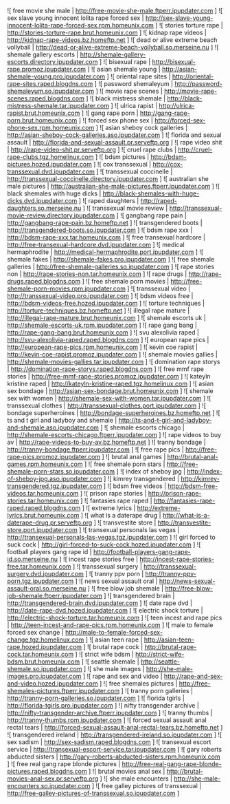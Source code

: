 {{Navbar}}

![ free movie she male | http://free-movie-she-male.ftperr.ipupdater.com ]
![ sex slave young innocent lolita rape forced sex | http://sex-slave-young-innocent-lolita-rape-forced-sex.rpm.homeunix.com ]
![ stories torture rape | http://stories-torture-rape.brut.homeunix.com ]
![ kidnap rape videos | http://kidnap-rape-videos.bz.homeftp.net ]
![ dead or alive extreme beach vollyball | http://dead-or-alive-extreme-beach-vollyball.so.merseine.nu ]
![ shemale gallery escorts | http://shemale-gallery-escorts.directory.ipupdater.com ]
![ bisexual rape | http://bisexual-rape.promoz.ipupdater.com ]
![ asian shemale young | http://asian-shemale-young.pro.ipupdater.com ]
![ oriental rape sites | http://oriental-rape-sites.raped.blogdns.com ]
![ password shemaleyum | http://password-shemaleyum.so.ipupdater.com ]
![ movie rape scenes | http://movie-rape-scenes.raped.blogdns.com ]
![ black mistress shemale | http://black-mistress-shemale.tar.ipupdater.com ]
![ ulrica rapist | http://ulrica-rapist.brut.homeunix.com ]
![ gang rape porn | http://gang-rape-porn.brut.homeunix.com ]
![ forced sex phone sex | http://forced-sex-phone-sex.rpm.homeunix.com ]
![ asian sheboy cock galleries | http://asian-sheboy-cock-galleries.aso.ipupdater.com ]
![ florida and sexual assault | http://florida-and-sexual-assault.pr.serveftp.org ]
![ rape video shit | http://rape-video-shit.pr.serveftp.org ]
![ cruel rape clubs | http://cruel-rape-clubs.tgz.homelinux.com ]
![ bdsm pictures | http://bdsm-pictures.hozed.ipupdater.com ]
![ cox transsexual | http://cox-transsexual.dvd.ipupdater.com ]
![ transsexual coccinelle | http://transsexual-coccinelle.directory.ipupdater.com ]
![ australian she male pictures | http://australian-she-male-pictures.ftperr.ipupdater.com ]
![ black shemales with huge dicks | http://black-shemales-with-huge-dicks.dvd.ipupdater.com ]
![ raped daughters | http://raped-daughters.so.merseine.nu ]
![ transsexual movie review | http://transsexual-movie-review.directory.ipupdater.com ]
![ gangbang rape pain | http://gangbang-rape-pain.bz.homeftp.net ]
![ transgendered boots | http://transgendered-boots.so.ipupdater.com ]
![ bdsm rape xxx | http://bdsm-rape-xxx.tar.homeunix.com ]
![ free transexual hardcore | http://free-transexual-hardcore.dvd.ipupdater.com ]
![ medical hermaphrodite | http://medical-hermaphrodite.port.ipupdater.com ]
![ shemale fakes | http://shemale-fakes.pro.ipupdater.com ]
![ free shemale galleries | http://free-shemale-galleries.so.ipupdater.com ]
![ rape stories non | http://rape-stories-non.tar.homeunix.com ]
![ rape drugs | http://rape-drugs.raped.blogdns.com ]
![ free shemale porn movies | http://free-shemale-porn-movies.rpm.ipupdater.com ]
![ transsexual video | http://transsexual-video.pro.ipupdater.com ]
![ bdsm videos free | http://bdsm-videos-free.hozed.ipupdater.com ]
![ torture techniques | http://torture-techniques.bz.homeftp.net ]
![ illegal rape mature | http://illegal-rape-mature.brut.homeunix.com ]
![ shemale escorts uk | http://shemale-escorts-uk.rpm.ipupdater.com ]
![ rape gang bang | http://rape-gang-bang.brut.homeunix.com ]
![ svu alexolivia raped | http://svu-alexolivia-raped.raped.blogdns.com ]
![ european rape pics | http://european-rape-pics.rpm.homeunix.com ]
![ kevin coe rapist | http://kevin-coe-rapist.promoz.ipupdater.com ]
![ shemale movies gallies | http://shemale-movies-gallies.tar.ipupdater.com ]
![ domination rape storys | http://domination-rape-storys.raped.blogdns.com ]
![ free mmf rape stories | http://free-mmf-rape-stories.promoz.ipupdater.com ]
![ kateyln kristine raped | http://kateyln-kristine-raped.tgz.homelinux.com ]
![ asian sex bondage | http://asian-sex-bondage.brut.homeunix.com ]
![ shemale sex with women | http://shemale-sex-with-women.tar.ipupdater.com ]
![ transsexual clothes | http://transsexual-clothes.port.ipupdater.com ]
![ bondage superheroines | http://bondage-superheroines.bz.homeftp.net ]
![ ts and t girl and ladyboy and shemale | http://ts-and-t-girl-and-ladyboy-and-shemale.aso.ipupdater.com ]
![ shemale escorts chicago | http://shemale-escorts-chicago.ftperr.ipupdater.com ]
![ rape videos to buy av | http://rape-videos-to-buy-av.bz.homeftp.net ]
![ tranny bondage | http://tranny-bondage.ftperr.ipupdater.com ]
![ free rape pics | http://free-rape-pics.promoz.ipupdater.com ]
![ brutal anal games | http://brutal-anal-games.rpm.homeunix.com ]
![ free shemale porn stars | http://free-shemale-porn-stars.so.ipupdater.com ]
![ index of sheboy jpg | http://index-of-sheboy-jpg.aso.ipupdater.com ]
![ kimrey transgendered | http://kimrey-transgendered.tgz.ipupdater.com ]
![ bdsm free videos | http://bdsm-free-videos.tar.homeunix.com ]
![ prison rape stories | http://prison-rape-stories.tar.homeunix.com ]
![ fantasies rape raped | http://fantasies-rape-raped.raped.blogdns.com ]
![ extreme lyrics | http://extreme-lyrics.brut.homeunix.com ]
![ what is a daterape drug | http://what-is-a-daterape-drug.pr.serveftp.org ]
![ transvestite store | http://transvestite-store.port.ipupdater.com ]
![ transexual personals las vegas | http://transexual-personals-las-vegas.tgz.ipupdater.com ]
![ girl forced to suck cock | http://girl-forced-to-suck-cock.hozed.ipupdater.com ]
![ football players gang rape id | http://football-players-gang-rape-id.so.merseine.nu ]
![ incest rape stories free | http://incest-rape-stories-free.tar.homeunix.com ]
![ transsexual surgery | http://transsexual-surgery.dvd.ipupdater.com ]
![ tranny ppv porn | http://tranny-ppv-porn.tgz.ipupdater.com ]
![ news sexual assault oral | http://news-sexual-assault-oral.so.merseine.nu ]
![ free blow job shemale | http://free-blow-job-shemale.ftperr.ipupdater.com ]
![ transgendered brain | http://transgendered-brain.dvd.ipupdater.com ]
![ date rape dvd | http://date-rape-dvd.hozed.ipupdater.com ]
![ electric shock torture | http://electric-shock-torture.tar.homeunix.com ]
![ teen incest and rape pics | http://teen-incest-and-rape-pics.rpm.homeunix.com ]
![ male to female forced sex change | http://male-to-female-forced-sex-change.tgz.homelinux.com ]
![ asian teen rape | http://asian-teen-rape.hozed.ipupdater.com ]
![ brutal rape cock | http://brutal-rape-cock.tar.homeunix.com ]
![ strict wife bdsm | http://strict-wife-bdsm.brut.homeunix.com ]
![ seattle shemale | http://seattle-shemale.so.ipupdater.com ]
![ she male images | http://she-male-images.pro.ipupdater.com ]
![ rape and sex and video | http://rape-and-sex-and-video.hozed.ipupdater.com ]
![ free shemales pictures | http://free-shemales-pictures.ftperr.ipupdater.com ]
![ tranny porn galleries | http://tranny-porn-galleries.so.ipupdater.com ]
![ florida tgirls | http://florida-tgirls.pro.ipupdater.com ]
![ nifty transgender archive | http://nifty-transgender-archive.ftperr.ipupdater.com ]
![ tranny thumbs | http://tranny-thumbs.rpm.ipupdater.com ]
![ forced sexual assault anal rectal tears | http://forced-sexual-assault-anal-rectal-tears.bz.homeftp.net ]
![ transgendered ireland | http://transgendered-ireland.so.ipupdater.com ]
![ sex sadism | http://sex-sadism.raped.blogdns.com ]
![ transexual escort service | http://transexual-escort-service.tar.ipupdater.com ]
![ gary roberts abducted sisters | http://gary-roberts-abducted-sisters.rpm.homeunix.com ]
![ free real gang rape blonde pictures | http://free-real-gang-rape-blonde-pictures.raped.blogdns.com ]
![ brutal movies anal sex | http://brutal-movies-anal-sex.pr.serveftp.org ]
![ she male encounters | http://she-male-encounters.so.ipupdater.com ]
![ free galley pictures of transsexual | http://free-galley-pictures-of-transsexual.so.ipupdater.com ]